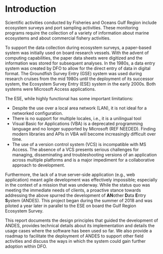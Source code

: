 # Introduction {#sec:introduction}
Scientific activities conducted by Fisheries and Oceans Gulf Region include ecosystem surveys and port sampling activities. These monitoring programs require the collection of a variety of information about marine ecosystems and about commercial fishery activities.

To support the data collection during ecosystem surveys, a paper-based system was initially used on board research vessels. With the advent of computing capabilities, the paper data sheets were digitized and the information was stored for subsequent analyses. In the 1980s, a data entry system was created by DFO to allow for the direct entry of data in digital format. The Groundfish Survey Entry (GSE) system was used during research cruises from the mid 1980s until the deployment of its successor system, the Ecosystem Survey Entry (ESE) system in the early 2000s. Both systems were Microsoft Access applications.

The ESE, while highly functional has some important limitations:

- Despite the use over a local area network (LAN), it is not ideal for a networked configuration.
- There is no support for multiple locales, i.e., it is a unilingual tool
- Visual Basic for Applications (VBA) is a deprecated programming language and no longer supported by Microsoft (REF NEEDED). Finding modern libraries and APIs in VBA will become increasingly difficult over time.
- The use of a version control system (VCS) is incompatible with MS Access. The absence of a VCS presents serious challenges for managing, disseminating and troubleshooting versions of an application across multiple platforms and is a major impediment for a collaborative approach to development.

Furthermore, the lack of a true server-side application (e.g., web application) meant agile development was effectively impossible; especially in the context of a mission that was underway. While the status quo was meeting the immediate needs of clients, a proactive stance towards addressing the above spurred the development of **AN**other **D**ata **E**ntry **S**ystem (ANDES). This project began during the summer of 2018 and was piloted a year later in parallel to the ESE on board the Gulf Region Ecosystem Survey.

This report documents the design principles that guided the development of ANDES, provides technical details about its implementation and details the usage cases where the software has been used so far. We also provide a roadmap to facilitate the deployment of ANDES to support other field activities and discuss the ways in which the system could gain further adoption within DFO.
